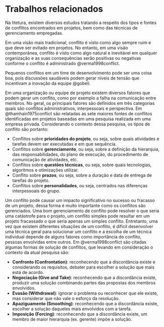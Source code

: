 # Trabalhos relacionados

Na litetura, existem diversos estudos tratando a respeito dos tipos e fontes de conflitos encontrados em projetos, bem como das técnicas de gerenciamento empregadas.

Em uma visão mais tradicional, conflito é visto como algo sempre ruim e que deve ser evitado em projetos. No entanto, em uma visão contemporânea, conflito é visto como algo natural e inevitável em qualquer organização e as suas consequências serão positivas ou negativas conforme o conflito é administrado @verma1998conflict.

Pequenos conflitos em um time de desenvolvimento pode ser uma coisa boa, pois discussões saudáveis podem gerar níveis de tensão que incentivam a inovação da equipe @gobeli.

Em uma organização ou equipe de projeto existem diversos fatores que podem gerar um conflito, como por exemplo a falha na comunicação entre membros. No geral, os principais fatores são definidos em três categorias quais são conflitos administrativos, interpessoais e perspectiva. Em @thamhain1975conflict são relatadas as sete maiores fontes de conflitos identificadas em projetos baseadas em uma pesquisa realizada em uma empresa privada. Considerando o contexto dessa pesquisa, os tipos de conflito são portanto:

* Conflitos sobre **prioridades do projeto**, ou seja, sobre quais atividades e tarefas devem ser executadas e em que sequência.
* Conflitos sobre **gerenciamento**, ou seja, sobre a definição da hierarquia, das responsabilidades, do plano de execução, do procedimento de comunicação de atividades, etc.
* Conflitos sobre **questões técnicas**, ou seja, sobre quais tecnologias, algoritmos e otimizações utilizar.
* Conflito sobre **prazos**, ou seja, sobre a duração e data de entrega de tarefas do projeto.
* Conflitos sobre **personalidades**, ou seja, centrados nas diferenças interpessoais do grupo.

Um conflito pode causar um impacto significativo no sucesso ou fracasso de um projeto, dessa forma é muito importante como os conflitos são gerenciados. Uma bom gerenciamento de conflito pode resolver o que seria uma catástrofe para o projeto, um conflito simples pode resultar em um projeto fracassado o que seria apenas um simples conflito. Entretanto, uma vez que existem diferentes situações de um conflito, é difícil desenvolver uma técnica geral para solucionar um conflito e a escolha de um técnica individual depende de alguns fatores como importância do conflito, pessoas envolvidas entre outros. Em @verma1998conflict são citadas algumas formas de solução de conflitos, que levando em consideração o contexto da atual pesquisa são:

* **Confronto (Confrontation)**: reconhecendo que a discordância existe e considerando os requisitos, debater para escolher a solução que mais está de acordo.
* **Negociação (Give and Take)**: reconhecendo que a discordância existe, produzir uma solução combinando partes das propostas dos membros envolvidos.
* **Evasão (Withdrawal)**: ignorar o problema ou reconhecer que ele existe, mas considerar que não vale o esforço da resolução.
* **Apaziguamento (Smoothing)**: reconhecendo que a discordância existe, escolher a solução daqueles mais envolvidos com a tarefa.
* **Imposição (Forcing)**: reconhecendo que a discordância existe, um membro de maior hierarquia (ex. gerente) impõe a solução.
